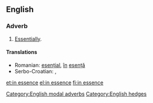 ==English==

===Adverb===
{{en-adv|head=[[in]] [[essence]]|-}}

# [[essentially|Essentially]].

====Translations====
{{trans-top|essentially}}
{{trans-mid}}
* Romanian: [[esențial]], [[în]] [[esență]]
* Serbo-Croatian: {{t|sh|u biti}}, {{t|sh|u suštini}}
{{trans-bottom}}

[[Category:English modal adverbs]]
[[Category:English hedges]]

[[et:in essence]]
[[el:in essence]]
[[fi:in essence]]